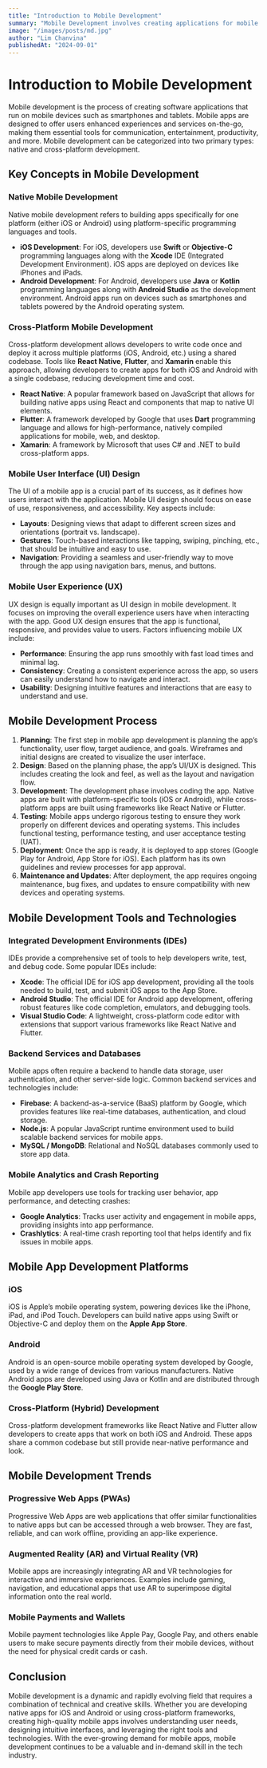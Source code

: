 ```yaml
---
title: "Introduction to Mobile Development"
summary: "Mobile Development involves creating applications for mobile devices, either natively or cross-platform, with a focus on user experience and backend services."
image: "/images/posts/md.jpg"
author: "Lim Chanvina"
publishedAt: "2024-09-01"
---
```


# Introduction to Mobile Development

Mobile development is the process of creating software applications that run on mobile devices such as smartphones and tablets. Mobile apps are designed to offer users enhanced experiences and services on-the-go, making them essential tools for communication, entertainment, productivity, and more. Mobile development can be categorized into two primary types: native and cross-platform development.

## Key Concepts in Mobile Development

### Native Mobile Development
Native mobile development refers to building apps specifically for one platform (either iOS or Android) using platform-specific programming languages and tools. 

- **iOS Development**: For iOS, developers use **Swift** or **Objective-C** programming languages along with the **Xcode** IDE (Integrated Development Environment). iOS apps are deployed on devices like iPhones and iPads.
- **Android Development**: For Android, developers use **Java** or **Kotlin** programming languages along with **Android Studio** as the development environment. Android apps run on devices such as smartphones and tablets powered by the Android operating system.

### Cross-Platform Mobile Development
Cross-platform development allows developers to write code once and deploy it across multiple platforms (iOS, Android, etc.) using a shared codebase. Tools like **React Native**, **Flutter**, and **Xamarin** enable this approach, allowing developers to create apps for both iOS and Android with a single codebase, reducing development time and cost.

- **React Native**: A popular framework based on JavaScript that allows for building native apps using React and components that map to native UI elements.
- **Flutter**: A framework developed by Google that uses **Dart** programming language and allows for high-performance, natively compiled applications for mobile, web, and desktop.
- **Xamarin**: A framework by Microsoft that uses C# and .NET to build cross-platform apps.

### Mobile User Interface (UI) Design
The UI of a mobile app is a crucial part of its success, as it defines how users interact with the application. Mobile UI design should focus on ease of use, responsiveness, and accessibility. Key aspects include:

- **Layouts**: Designing views that adapt to different screen sizes and orientations (portrait vs. landscape).
- **Gestures**: Touch-based interactions like tapping, swiping, pinching, etc., that should be intuitive and easy to use.
- **Navigation**: Providing a seamless and user-friendly way to move through the app using navigation bars, menus, and buttons.

### Mobile User Experience (UX)
UX design is equally important as UI design in mobile development. It focuses on improving the overall experience users have when interacting with the app. Good UX design ensures that the app is functional, responsive, and provides value to users. Factors influencing mobile UX include:

- **Performance**: Ensuring the app runs smoothly with fast load times and minimal lag.
- **Consistency**: Creating a consistent experience across the app, so users can easily understand how to navigate and interact.
- **Usability**: Designing intuitive features and interactions that are easy to understand and use.

## Mobile Development Process

1. **Planning**: The first step in mobile app development is planning the app’s functionality, user flow, target audience, and goals. Wireframes and initial designs are created to visualize the user interface.
2. **Design**: Based on the planning phase, the app’s UI/UX is designed. This includes creating the look and feel, as well as the layout and navigation flow.
3. **Development**: The development phase involves coding the app. Native apps are built with platform-specific tools (iOS or Android), while cross-platform apps are built using frameworks like React Native or Flutter.
4. **Testing**: Mobile apps undergo rigorous testing to ensure they work properly on different devices and operating systems. This includes functional testing, performance testing, and user acceptance testing (UAT).
5. **Deployment**: Once the app is ready, it is deployed to app stores (Google Play for Android, App Store for iOS). Each platform has its own guidelines and review processes for app approval.
6. **Maintenance and Updates**: After deployment, the app requires ongoing maintenance, bug fixes, and updates to ensure compatibility with new devices and operating systems.

## Mobile Development Tools and Technologies

### Integrated Development Environments (IDEs)
IDEs provide a comprehensive set of tools to help developers write, test, and debug code. Some popular IDEs include:
- **Xcode**: The official IDE for iOS app development, providing all the tools needed to build, test, and submit iOS apps to the App Store.
- **Android Studio**: The official IDE for Android app development, offering robust features like code completion, emulators, and debugging tools.
- **Visual Studio Code**: A lightweight, cross-platform code editor with extensions that support various frameworks like React Native and Flutter.

### Backend Services and Databases
Mobile apps often require a backend to handle data storage, user authentication, and other server-side logic. Common backend services and technologies include:
- **Firebase**: A backend-as-a-service (BaaS) platform by Google, which provides features like real-time databases, authentication, and cloud storage.
- **Node.js**: A popular JavaScript runtime environment used to build scalable backend services for mobile apps.
- **MySQL / MongoDB**: Relational and NoSQL databases commonly used to store app data.

### Mobile Analytics and Crash Reporting
Mobile app developers use tools for tracking user behavior, app performance, and detecting crashes:
- **Google Analytics**: Tracks user activity and engagement in mobile apps, providing insights into app performance.
- **Crashlytics**: A real-time crash reporting tool that helps identify and fix issues in mobile apps.

## Mobile App Development Platforms

### iOS
iOS is Apple’s mobile operating system, powering devices like the iPhone, iPad, and iPod Touch. Developers can build native apps using Swift or Objective-C and deploy them on the **Apple App Store**.

### Android
Android is an open-source mobile operating system developed by Google, used by a wide range of devices from various manufacturers. Native Android apps are developed using Java or Kotlin and are distributed through the **Google Play Store**.

### Cross-Platform (Hybrid) Development
Cross-platform development frameworks like React Native and Flutter allow developers to create apps that work on both iOS and Android. These apps share a common codebase but still provide near-native performance and look.

## Mobile Development Trends

### Progressive Web Apps (PWAs)
Progressive Web Apps are web applications that offer similar functionalities to native apps but can be accessed through a web browser. They are fast, reliable, and can work offline, providing an app-like experience.

### Augmented Reality (AR) and Virtual Reality (VR)
Mobile apps are increasingly integrating AR and VR technologies for interactive and immersive experiences. Examples include gaming, navigation, and educational apps that use AR to superimpose digital information onto the real world.

### Mobile Payments and Wallets
Mobile payment technologies like Apple Pay, Google Pay, and others enable users to make secure payments directly from their mobile devices, without the need for physical credit cards or cash.

## Conclusion
Mobile development is a dynamic and rapidly evolving field that requires a combination of technical and creative skills. Whether you are developing native apps for iOS and Android or using cross-platform frameworks, creating high-quality mobile apps involves understanding user needs, designing intuitive interfaces, and leveraging the right tools and technologies. With the ever-growing demand for mobile apps, mobile development continues to be a valuable and in-demand skill in the tech industry.

<Counter />